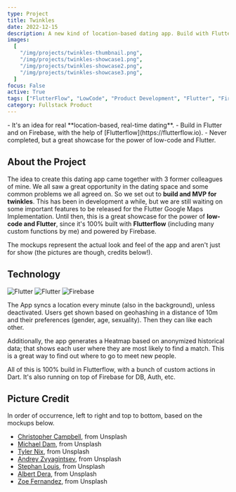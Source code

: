 ```yaml
---
type: Project
title: Twinkles
date: 2022-12-15
description: A new kind of location-based dating app. Build with FlutterFlow.
images:
  [
    "/img/projects/twinkles-thumbnail.png",
    "/img/projects/twinkles-showcase1.png",
    "/img/projects/twinkles-showcase2.png",
    "/img/projects/twinkles-showcase3.png",
  ]
focus: False
active: True
tags: ["FlutterFlow", "LowCode", "Product Development", "Flutter", "Firebase"]
category: Fullstack Product
---
```


<Callout>
    - It's an idea for real **location-based, real-time dating**.
    - Build in Flutter and on Firebase, with the help of [Flutterflow](https://flutterflow.io).
    - Never completed, but a great showcase for the power of low-code and Flutter.
</Callout>

## About the Project

The idea to create this dating app came together with 3 former colleagues of mine. We all saw a great opportunity in the dating space and some common problems we all agreed on. So we set out to **build and MVP for twinkles**.
This has been in development a while, but we are still waiting on some important features to be released for the Flutter Google Maps Implementation. Until then, this is a great showcase for the power of **low-code and Flutter**, since it's 100% built with **Flutterflow** (including many custom functions by me) and powered by Firebase.

The mockups represent the actual look and feel of the app and aren't just for show (the pictures are though, credits below!).

## Technology

<ProjectTech>
  <Link href="https://flutter.dev/">
    <img
      src="https://img.shields.io/badge/Flutter-02569B?style=for-the-badge&logo=flutter&logoColor=white"
      alt="Flutter"
      className="rounded-sm"
    />
  </Link>
    <Link href="https://flutterflow.io/">
    <img
      src="https://custom-icon-badges.demolab.com/badge/flutterflow-FFFFFF?style=for-the-badge&logoColor=black&logo=flutterflow"
      alt="Flutter"
      className="rounded-sm"
    />
  </Link>
  <Link href="https://firebase.com">
      <img
      src="https://img.shields.io/badge/firebase-ffca28?style=for-the-badge&logo=firebase&logoColor=black"
      alt="Firebase"
      className="rounded-sm"
    />
  </Link>
</ProjectTech>

The App syncs a location every minute (also in the background), unless deactivated. Users get shown based on geohashing in a distance of 10m and their preferences (gender, age, sexuality). Then they can like each other.

Additionally, the app generates a Heatmap based on anonymized historical data; that shows each user where they are most likely to find a match. This is a great way to find out where to go to meet new people.

All of this is 100% build in Flutterflow, with a bunch of custom actions in Dart. It's also running on top of Firebase for DB, Auth, etc.

## Picture Credit

In order of occurrence, left to right and top to bottom, based on the mockups below.

- [Christopher Campbell](https://unsplash.com/photos/rDEOVtE7vOs), from Unsplash
- [Michael Dam](https://unsplash.com/photos/mEZ3PoFGs_k), from Unsplash
- [Tyler Nix](https://unsplash.com/photos/X2YO8KFxgEM), from Unsplash
- [Andrey Zvyagintsev](https://unsplash.com/photos/x0c6vTO5ibA), from Unsplash
- [Stephan Louis](https://unsplash.com/photos/L3s5QySz5UM), from Unsplash
- [Albert Dera](https://unsplash.com/photos/ILip77SbmOE), from Unsplash
- [Zoe Fernandez](https://unsplash.com/photos/-zqoE7jnQgw), from Unsplash
